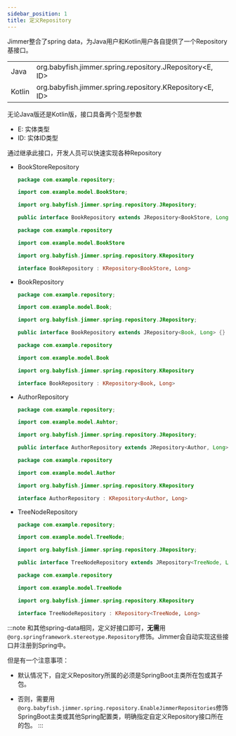 ```yaml
---
sidebar_position: 1
title: 定义Repository
---
```



Jimmer整合了spring data，为Java用户和Kotlin用户各自提供了一个Repository基接口。

<table>
    <tr>
        <td>Java</td>
        <td>org.babyfish.jimmer.spring.repository.JRepository&lt;E, ID&gt;</td>
    </tr>
    <tr>
        <td>Kotlin</td>
        <td>org.babyfish.jimmer.spring.repository.KRepository&lt;E, ID&gt;</td>
    </tr>
</table>

无论Java版还是Kotlin版，接口具备两个范型参数
- E: 实体类型
- ID: 实体ID类型

通过继承此接口，开发人员可以快速实现各种Repository

-   BookStoreRepository
    
    <Tabs groupId="language">
    <TabItem value="java" label="Java">

    ```java title="BookStoreRepostory.java"
    package com.example.repository;

    import com.example.model.BookStore;

    import org.babyfish.jimmer.spring.repository.JRepository;

    public interface BookRepository extends JRepository<BookStore, Long> {}
    ```

    </TabItem>
    <TabItem value="kotlin" label="Kotlin">
    
    ```kotlin title="BookStoreRepostory.kt"
    package com.example.repository

    import com.example.model.BookStore

    import org.babyfish.jimmer.spring.repository.KRepository

    interface BookRepository : KRepository<BookStore, Long>
    ```

    </TabItem>
    </Tabs>

-   BookRepository
    
    <Tabs groupId="language">
    <TabItem value="java" label="Java">

    ```java title="BookRepostory.java"
    package com.example.repository;

    import com.example.model.Book;

    import org.babyfish.jimmer.spring.repository.JRepository;

    public interface BookRepository extends JRepository<Book, Long> {}
    ```

    </TabItem>
    <TabItem value="kotlin" label="Kotlin">
    
    ```kotlin title="BookRepostory.kt"
    package com.example.repository

    import com.example.model.Book

    import org.babyfish.jimmer.spring.repository.KRepository

    interface BookRepository : KRepository<Book, Long>
    ```

    </TabItem>
    </Tabs>

-   AuthorRepository
    
    <Tabs groupId="language">
    <TabItem value="java" label="Java">

    ```java title="AuthorRepostory.java"
    package com.example.repository;

    import com.example.model.Auhtor;

    import org.babyfish.jimmer.spring.repository.JRepository;

    public interface AuthorRepository extends JRepository<Author, Long> {}
    ```

    </TabItem>
    <TabItem value="kotlin" label="Kotlin">
    
    ```kotlin title="AuthorRepostory.kt"
    package com.example.repository

    import com.example.model.Author

    import org.babyfish.jimmer.spring.repository.KRepository

    interface AuthorRepository : KRepository<Author, Long>
    ```

    </TabItem>
    </Tabs>

-   TreeNodeRepository
    
    <Tabs groupId="language">
    <TabItem value="java" label="Java">

    ```java title="TreeNodeRepostory.java"
    package com.example.repository;

    import com.example.model.TreeNode;

    import org.babyfish.jimmer.spring.repository.JRepository;

    public interface TreeNodeRepository extends JRepository<TreeNode, Long> {}
    ```

    </TabItem>
    <TabItem value="kotlin" label="Kotlin">
    
    ```kotlin title="TreeNodeRepostory.kt"
    package com.example.repository

    import com.example.model.TreeNode

    import org.babyfish.jimmer.spring.repository.KRepository

    interface TreeNodeRepository : KRepository<TreeNode, Long>
    ```

    </TabItem>
    </Tabs>

:::note
和其他spring-data相同，定义好接口即可，**无需**用`@org.springframework.stereotype.Repository`修饰。Jimmer会自动实现这些接口并注册到Spring中。

但是有一个注意事项：

- 默认情况下，自定义Repository所属的必须是SpringBoot主类所在包或其子包。

- 否则，需要用`@org.babyfish.jimmer.spring.repository.EnableJimmerRepositories`修饰SpringBoot主类或其他Spring配置类，明确指定自定义Repository接口所在的包。
:::
